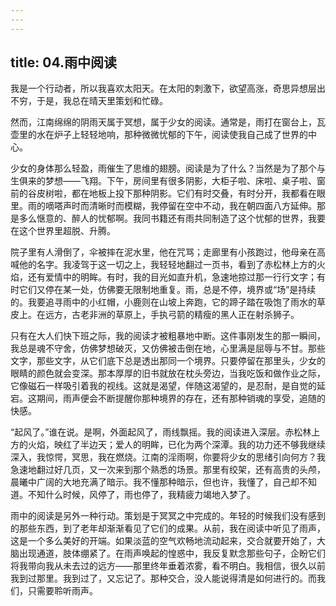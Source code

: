 ```yaml
---
---
---
```

title: 04.雨中阅读
---




我是一个行动者，所以我喜欢太阳天。在太阳的刺激下，欲望高涨，奇思异想层出不穷，于是，我总在晴天里策划和忙碌。

然而，江南绵绵的阴雨天属于冥想，属于少女的阅读。通常是，雨打在窗台上，瓦壶里的水在炉子上轻轻地响，那种微微忧郁的下午，阅读使我自己成了世界的中心。

少女的身体那么轻盈，雨催生了思维的翅膀。阅读是为了什么？当然是为了那个与生俱来的梦想——飞翔。下午，房间里有很多阴影，大柜子啦、床啦、桌子啦、窗前的谷皮树啦，都在地板上投下那种阴影。它们有时交叠，有时分开，我都看在眼里。雨的嘀嗒声时而清晰时而模糊，我停留在空中不动，我在朝四面八方延伸。那是多么惬意的、醉人的忧郁啊。我同书籍还有雨共同制造了这个忧郁的世界，我要在这个世界里超脱、升腾。

院子里有人滑倒了，伞被摔在泥水里，他在咒骂；走廊里有小孩跑过，他母亲在高喊他的名字。我凌驾于这一切之上，我轻轻地翻过一页书，看到了赤松林上方的火焰，还有爱情中的明眸。有时，我的目光如直升机，急速地掠过那一行行文字；有时它们又停在某一处，仿佛要无限制地重复。雨，总是不停，境界或“场”是持续的。我要追寻雨中的小红帽，小鹿则在山坡上奔跑，它的蹄子踏在吸饱了雨水的草皮上。在远方，古老非洲的草原上，手执弓箭的精瘦的黑人正在射杀狮子。

只有在大人们快下班之际，我的阅读才被粗暴地中断。这件事刚发生的那一瞬间，我总是魂不守舍，仿佛梦想破灭，又仿佛被击倒在地，心里满是屈辱与不甘。那些文字，那些文字，从它们底下总是透出那同一个境界。只要停留在那里头，少女的眼睛的颜色就会变深。那本厚厚的旧书就放在枕头旁边，当我吃饭和做作业之际，它像磁石一样吸引着我的视线。这就是渴望，伴随这渴望的，是忍耐，是自觉的延宕。这期间，雨声便会不断提醒你那种境界的存在，还有那种销魂的享受，追随的快感。

“起风了。”谁在说。是啊，外面起风了，雨线飘摇。我的阅读进入深层。赤松林上方的火焰，映红了半边天；爱人的明眸，已化为两个深潭。我的功力还不够我继续深入，我惊愕，冥思，我在燃烧。江南的淫雨啊，你要将少女的思绪引向何方？我急速地翻过好几页，又一次来到那个熟悉的场景。那里有绞架，还有高贵的头颅，晨曦中广阔的大地充满了暗示。我不懂那种暗示，但也许，我懂了，自己却不知道。不知什么时候，风停了，雨也停了，我精疲力竭地入梦了。

雨中的阅读是另外一种行动。策划是于冥冥之中完成的。年轻的时候我们没有感到的那些东西，到了老年却渐渐看见了它们的成果。从前，我在阅读中听见了雨声，这是一个多么美好的开端。如果淡蓝的空气欢畅地流动起来，交合就要开始了，大脑出现通道，肢体绷紧了。在雨声唤起的惶惑中，我反复默念那些句子，企盼它们将我带向我从未去过的远方——那里终年垂着浓雾，看不明白。我相信，很久以前我到过那里。我到过了，又忘记了。那种交合，没人能说得清是如何进行的。而我们，只需要聆听雨声。